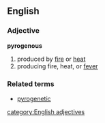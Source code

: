 ==English==
===Adjective===
'''pyrogenous'''
# produced by [[fire]] or [[heat]]
# producing fire, heat, or [[fever]]
===Related terms===
*[[pyrogenetic]]
[[category:English adjectives]]